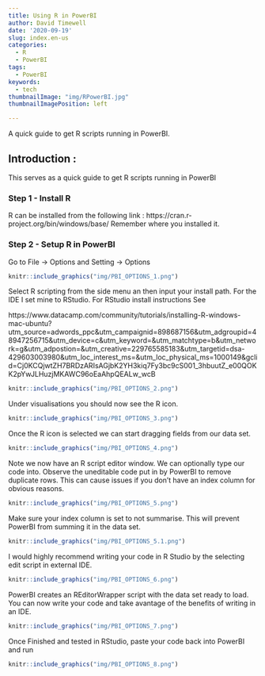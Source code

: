 ```yaml
---
title: Using R in PowerBI
author: David Timewell
date: '2020-09-19'
slug: index.en-us
categories:
  - R
  - PowerBI
tags:
  - PowerBI
keywords:
  - tech
thumbnailImage: "img/RPowerBI.jpg"
thumbnailImagePosition: left

---
```

A quick guide to get R scripts running in PowerBI.
<!--more-->

## Introduction :

This serves as a quick guide to get R scripts running in PowerBI


### Step 1 - Install R


R can be installed from the following link : https://cran.r-project.org/bin/windows/base/
Remember where you installed it.

### Step 2  - Setup R in PowerBI



Go to File -> Options and Setting -> Options




```r
knitr::include_graphics("img/PBI_OPTIONS_1.png")
```



Select R scripting from the side menu an then input your install path. For the IDE I set mine to RStudio.
For RStudio install instructions See 

https://www.datacamp.com/community/tutorials/installing-R-windows-mac-ubuntu?utm_source=adwords_ppc&utm_campaignid=898687156&utm_adgroupid=48947256715&utm_device=c&utm_keyword=&utm_matchtype=b&utm_network=g&utm_adpostion=&utm_creative=229765585183&utm_targetid=dsa-429603003980&utm_loc_interest_ms=&utm_loc_physical_ms=1000149&gclid=Cj0KCQjwtZH7BRDzARIsAGjbK2YH3kiq7Fy3bc9cS001_3hbuutZ_e00QOKK2pYwJLHuzjMKAWC96oEaAhpQEALw_wcB




```r
knitr::include_graphics("img/PBI_OPTIONS_2.png")
```


Under visualisations you should now see the R icon.




```r
knitr::include_graphics("img/PBI_OPTIONS_3.png")
```


Once the R icon is selected we can start dragging fields from our data set.





```r
knitr::include_graphics("img/PBI_OPTIONS_4.png")
```


Note we now have an R script editor window. We can optionally type our code into. 
Observe the uneditable code put in by PowerBI to remove duplicate rows.
This can cause issues if you don't have an index column for obvious reasons. 




```r
knitr::include_graphics("img/PBI_OPTIONS_5.png")
```


Make sure your index column is set to not summarise. This will prevent PowerBI from summing it in the data set. 


```r
knitr::include_graphics("img/PBI_OPTIONS_5.1.png")
```



I would highly recommend writing your code in R Studio by the selecting edit script in external IDE. 



```r
knitr::include_graphics("img/PBI_OPTIONS_6.png")
```


PowerBI creates an REditorWrapper script with the data set ready to load.
You can now write your code and take avantage of the benefits of writing in an IDE.


```r
knitr::include_graphics("img/PBI_OPTIONS_7.png")
```




Once Finished and tested in RStudio,  paste your code back into PowerBI and run


```r
knitr::include_graphics("img/PBI_OPTIONS_8.png")
```




